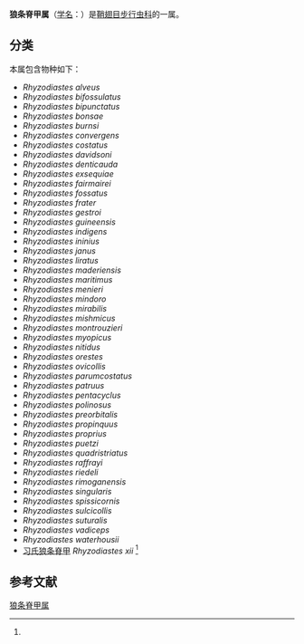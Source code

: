{{short description|Genus of beetles}}
{{automatic taxobox
| image = Rhyzodiastes bifossulatus.jpg
| image caption = ''Rhyzodiastes bifossulatus''
| taxon = Rhyzodiastes
| authority = [[Léon_Fairmaire|Fairmaire]], 1895
| diversity =近50个物种
| diversity ref ={{r|carabidae}}
| diversity link=#分类
}}

'''狼条脊甲属'''（[[学名|学名]]：{{lang|la|''Rhyzodiastes''}}）是[[鞘翅目|鞘翅目]][[步行虫科|步行虫科]]的一属。{{r|carabidae}}

==分类==
本属包含物种如下{{r|carabidae}}：
{{colbegin|2}}
*''Rhyzodiastes alveus'' {{small|R.T. & J.R. Bell, 1985}}
*''Rhyzodiastes bifossulatus'' {{small|(Grouvelle, 1903)}}
*''Rhyzodiastes bipunctatus'' {{small|R.T. & J.R. Bell, 1985}}
*''Rhyzodiastes bonsae'' {{small|R.T. & J.R. Bell, 1985}}
*''Rhyzodiastes burnsi'' {{small|(Oke, 1932)}}
*''Rhyzodiastes convergens'' {{small|R.T. & J.R. Bell, 1985}}
*''Rhyzodiastes costatus'' {{small|(Chevrolat, 1829)}}
*''Rhyzodiastes davidsoni'' {{small|R.T. & J.R. Bell, 1985}}
*''Rhyzodiastes denticauda'' {{small|R.T. & J.R. Bell, 1985}}
*''Rhyzodiastes exsequiae'' {{small|R.T. & J.R. Bell, 2009}}
*''Rhyzodiastes fairmairei'' {{small|(Grouvelle, 1895)}}
*''Rhyzodiastes fossatus'' {{small|R.T. & J.R. Bell, 1985}}
*''Rhyzodiastes frater'' {{small|(Grouvelle, 1903)}}
*''Rhyzodiastes gestroi'' {{small|(Grouvelle, 1903)}}
*''Rhyzodiastes guineensis'' {{small|(Grouvelle, 1903)}}
*''Rhyzodiastes indigens'' {{small|R.T. & J.R. Bell, 1985}}
*''Rhyzodiastes ininius'' {{small|R.T. & J.R. Bell, 2009}}
*''Rhyzodiastes janus'' {{small|R.T. & J.R. Bell, 1985}}
*''Rhyzodiastes liratus'' {{small|(Newman, 1838)}}
*''Rhyzodiastes maderiensis'' {{small|(Chevrolat, 1873)}}
*''Rhyzodiastes maritimus'' {{small|R.T. & J.R. Bell, 1981}}
*''Rhyzodiastes menieri'' {{small|R.T. & J.R. Bell, 1985}}
*''Rhyzodiastes mindoro'' {{small|R.T. & J.R. Bell, 2000}}
*''Rhyzodiastes mirabilis'' {{small|(Lea, 1904)}}
*''Rhyzodiastes mishmicus'' {{small|(Arrow, 1942)}}
*''Rhyzodiastes montrouzieri'' {{small|Chevrolat, 1875}}
*''Rhyzodiastes myopicus'' {{small|(Arrow, 1942)}}
*''Rhyzodiastes nitidus'' {{small|R.T. & J.R. Bell, 1985}}
*''Rhyzodiastes orestes'' {{small|R.T. & J.R. Bell, 2009}}
*''Rhyzodiastes ovicollis'' {{small|R.T. & J.R. Bell, 1992}}
*''Rhyzodiastes parumcostatus'' {{small|(Fairmaire, 1868)}}
*''Rhyzodiastes patruus'' {{small|R.T. & J.R. Bell, 1985}}
*''Rhyzodiastes pentacyclus'' {{small|R.T. & J.R. Bell, 1985}}
*''Rhyzodiastes polinosus'' {{small|R.T. & J.R. Bell, 1981}}
*''Rhyzodiastes preorbitalis'' {{small|R.T. & J.R. Bell, 1985}}
*''Rhyzodiastes propinquus'' {{small|R.T. & J.R. Bell, 1985}}
*''Rhyzodiastes proprius'' {{small|(Broun, 1880)}}
*''Rhyzodiastes puetzi'' {{small|R.T. & J.R. Bell, 2011}}
*''Rhyzodiastes quadristriatus'' {{small|(Chevrolat, 1873)}}
*''Rhyzodiastes raffrayi'' {{small|(Grouvelle, 1903)}}
*''Rhyzodiastes riedeli'' {{small|R.T. & J.R. Bell, 2000}}
*''Rhyzodiastes rimoganensis'' {{small|(Miwa, 1934)}}
*''Rhyzodiastes singularis'' {{small|(Heller, 1898)}}
*''Rhyzodiastes spissicornis'' {{small|(Fairmaire, 1895)}}
*''Rhyzodiastes sulcicollis'' {{small|(Grouvelle, 1903)}}
*''Rhyzodiastes suturalis'' {{small|R.T. & J.R. Bell, 1985}}
*''Rhyzodiastes vadiceps'' {{small|R.T. & J.R. Bell, 1985}}
*''Rhyzodiastes waterhousii'' {{small|(Grouvelle, 1910)}}
*[[习氏狼条脊甲|习氏狼条脊甲]] ''Rhyzodiastes xii'' {{small|C.B. Wang, 2016}}<ref name="Wang2016"/>
{{colend}}

==参考文献==
{{reflist|refs=
<ref name="Wang2016">{{cite journal |last1=Wang |first1=Cheng-Bin |year=2016 |title=''Rhyzodiastes'' (''Temoana'') ''xii'' sp. nov. (Coleoptera: Rhysodidae: Clinidiini), a new species from Hainan Island, China |journal=Zootaxa |volume=4126 |issue=2 |pages=287–294 |doi=10.11646/zootaxa.4126.2.9}}</ref>
<ref name=carabidae>{{cite web | url=http://carabidae.org/carabidae/rhyzodiastes-grouvelle-1903.html | title=''Rhyzodiastes'' Grouvelle, 1903 | year=2011 | work=Carabidae of the World | accessdate=20 Apr 2012 | archive-date=2015-06-22 | archive-url=https://web.archive.org/web/20150622195838/http://carabidae.org/carabidae/rhyzodiastes-grouvelle-1903.html | dead-url=no }}</ref>
}}

{{Taxonbar}}

{{昆虫小作品}}
[[Category:狼条脊甲属|]]